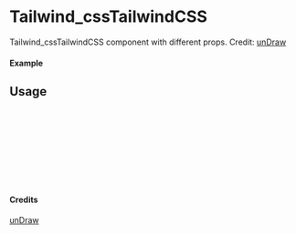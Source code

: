 
<Meta of={Tailwind_cssTailwindCSS} title="unDraw/Tailwind_cssTailwindCSS" />

# Tailwind_cssTailwindCSS

Tailwind_cssTailwindCSS component with different props.
Credit: [unDraw](https://undraw.co/illustrations)

#### Example

<Canvas of={Tailwind_cssTailwindCSS.Primary} />

## Usage

```ts
import { Tailwind_cssTailwindCSS } from "yadl-ui";

const Example = () => {
  return (
      <Tailwind_cssTailwindCSS />
  );
};

export default Example;
```

#### Credits
[unDraw](https://undraw.co/illustrations)
